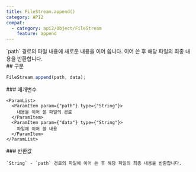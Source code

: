 ```yaml
---
title: FileStream.append()
category: API2
compat:
  - category: api2/Object/FileStream
    feature: append
---
```


<Section>
  `path` 경로의 파일 내용에 새로운 내용을 이어 씁니다. 이어 쓴 후 해당 파일의 최종 내용을 반환합니다.
</Section>
<Section>
  ## 구문

  ~~~js
  FileStream.append(path, data);
  ~~~

  <Section>
    ### 매개변수

    <ParamList>
      <ParamItem param={"path"} type={"String"}>
        내용을 이어 쓸 파일의 경로
      </ParamItem>
      <ParamItem param={"data"} type={"String"}>
        파일에 이어 쓸 내용
      </ParamItem>
    </ParamList>
  </Section>
  <Section>
    ### 반환값

    `String` - `path` 경로의 파일에 이어 쓴 후 해당 파일의 최종 내용을 반환합니다.
  </Section>
</Section>